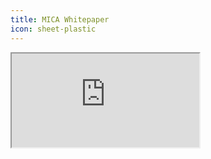 ```yaml
---
title: MICA Whitepaper
icon: sheet-plastic
---
```


<iframe
  src="https://ipfs.io/ipfs/bafybeicvnkzkpg77yz3txq43wmrha3sxdukaoxsfmgqq657hpwm5z33epi"
  title="MICA Whitepaper"
  className="w-full h-screen rounded-xl"
></iframe>
